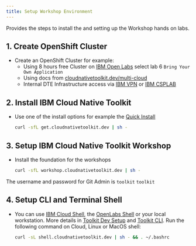 ```yaml
---
title: Setup Workshop Environment
---
```



<PageDescription>

Provides the steps to install the <Globals name="longName"/> and setting up the  <Globals name="longName"/> Workshop hands on labs.

</PageDescription>

## 1. Create OpenShift Cluster

- Create an OpenShift Cluster for example:
  - Using 8 hours free Cluster on [IBM Open Labs](https://developer.ibm.com/openlabs/openshift) select lab 6 `Bring Your Own Application`
  - Using docs from [cloudnativetoolkit.dev/multi-cloud](https://cloudnativetoolkit.dev/getting-started-day-0/plan-installation/multi-cloud)
  - Internal DTE Infrastructure access via [IBM VPN](https://ccp-ui.csplab.intranet.ibm.com/ ) or [IBM CSPLAB](https://ccp-ui.apps.labprod.ocp.csplab.local/)

## 2. Install IBM Cloud Native Toolkit

- Use one of the install options for example the [Quick Install](https://cloudnativetoolkit.dev/getting-started-day-0/install-toolkit/quick-install)
    ```bash
    curl -sfL get.cloudnativetoolkit.dev | sh -
    ```

## 3. Setup IBM Cloud Native Toolkit Workshop

- Install the foundation for the workshops
    ```bash
    curl -sfL workshop.cloudnativetoolkit.dev | sh -
    ```
The username and password for Git Admin is `toolkit` `toolkit`

## 4. Setup CLI and Terminal Shell

- You can use [IBM Cloud Shell](https://cloud.ibm.com/shell), the [OpenLabs Shell](https://developer.ibm.com/openlabs/openshift) or your local workstation. More details in [Toolkit Dev Setup](https://cloudnativetoolkit.dev/getting-started/dev-env-setup) and [Toolkit CLI](https://cloudnativetoolkit.dev/getting-started/cli). Run the following command on Cloud, Linux or MacOS shell:
    ```bash
    curl -sL shell.cloudnativetoolkit.dev | sh - && . ~/.bashrc
    ```
